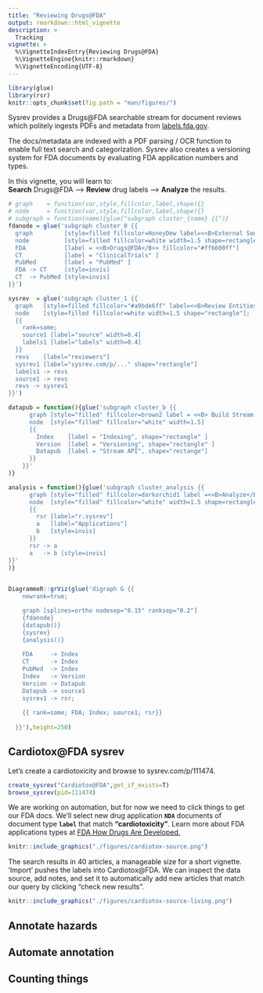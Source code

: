 ```yaml
---
title: "Reviewing Drugs@FDA"
output: rmarkdown::html_vignette
description: >
  Tracking 
vignette: >
  %\VignetteIndexEntry{Reviewing Drugs@FDA}
  %\VignetteEngine{knitr::rmarkdown}
  %\VignetteEncoding{UTF-8}
---
```

```r
library(glue)
library(rsr)
knitr::opts_chunk$set(fig.path = "man/figures/")
```

Sysrev provides a Drugs\@FDA searchable stream for document reviews which politely ingests PDFs and metadata from [labels.fda.gov](https://labels.fda.gov/). 

The docs/metadata are indexed with a PDF parsing / OCR function to enable full text search and categorization. Sysrev also creates a versioning system for FDA documents by evaluating FDA application numbers and types. 

In this vignette, you will learn to:  
**Search** Drugs\@FDA --> **Review** drug labels --> **Analyze** the results.


```r
# graph    = function(var,style,fillcolor,label,shape){}
# node     = function(var,style,fillcolor,label,shape){}
# subgraph = function(name){glue("subgraph cluster_{name} {{")}
fdanode = glue('subgraph cluster_0 {{
  graph         [style=filled fillcolor=HoneyDew label=<<B>External Source</B>>]
  node          [style=filled fillcolor=white width=1.5 shape=rectangle];
  FDA           [label = <<B>Drugs@FDA</B>> fillcolor="#ff6600ff"]
  CT            [label = "ClinicalTrials" ]
  PubMed        [label = "PubMed" ]
  FDA -> CT     [style=invis]
  CT  -> PubMed [style=invis]
}}')

sysrev  = glue('subgraph cluster_1 {{
  graph   [style=filled fillcolor="#a9bde6ff" label=<<B>Review Entities</B>>]
  node    [style=filled fillcolor=white width=1.5 shape="rectangle"];
  {{
    rank=same;
    source1 [label="source" width=0.4]
    labels1 [label="labels" width=0.4]
  }}
  revs    [label="reviewers"]
  sysrev1 [label="sysrev.com/p/..." shape="rectangle"]
  labels1 -> revs
  source1 -> revs
  revs -> sysrev1
}}')

datapub = function(){glue('subgraph cluster_b {{
      graph [style="filled" fillcolor=brown2 label = <<B> Build Stream </B>> ]
      node  [style="filled" fillcolor="white" width=1.5]
      {{
        Index    [label = "Indexing", shape="rectangle" ]
        Version  [label = "Versioning", shape="rectangle" ]
        Datapub  [label = "Stream API", shape="rectange"]
      }}
    }}'
)}

analysis = function(){glue('subgraph cluster_analysis {{
      graph [style="filled" fillcolor=darkorchid1 label =<<B>Analyze</B>> ]
      node  [style="filled" fillcolor="white" width=1.5 shape=rectangle]
      {{
        rsr [label="r.sysrev"]
        a   [label="Applications"]
        b   [style=invis]
      }}
      rsr -> a
      a   -> b [style=invis]
}}'
)}
    

DiagrammeR::grViz(glue('digraph G {{
    newrank=true;

    graph [splines=ortho nodesep="0.15" ranksep="0.2"]
    {fdanode}
    {datapub()}
    {sysrev}
    {analysis()}
    
    FDA     -> Index
    CT      -> Index
    PubMed  -> Index
    Index   -> Version
    Version -> Datapub
    Datapub -> source1
    sysrev1 -> rsr;
    
    {{ rank=same; FDA; Index; source1; rsr}}
    
  }}'),height=250)
```

## Cardiotox\@FDA sysrev
Let's create a cardiotoxicity and browse to sysrev.com/p/111474.
```r
create_sysrev("Cardiotox@FDA",get_if_exists=T) 
browse_sysrev(pid=111474)
```

We are working on automation, but for now we need to click things to get our FDA docs. We'll select new drug application **`NDA`** documents of document type **`label`** that match **"cardiotoxicity"**. Learn more about FDA applications types at [FDA How Drugs Are Developed.](https://www.fda.gov/drugs/how-drugs-are-developed-and-approved/types-applications)

```r
knitr::include_graphics("./figures/cardiotox-source.png")
```

The search results in 40 articles, a manageable size for a short vignette. 'Import' pushes the labels into Cardiotox\@FDA. We can inspect the data source, add notes, and set it to automatically add new articles that match our query by clicking "check new results".

```r
knitr::include_graphics("./figures/cardiotox-source-living.png")
```


## Annotate hazards
## Automate annotation
## Counting things
